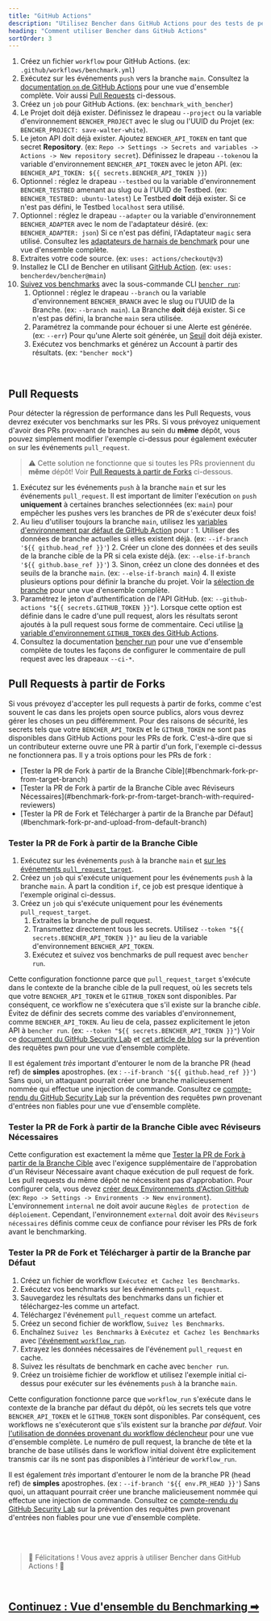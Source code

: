```yaml
---
title: "GitHub Actions"
description: "Utilisez Bencher dans GitHub Actions pour des tests de performance continus sur les pull requests"
heading: "Comment utiliser Bencher dans GitHub Actions"
sortOrder: 3
---
```



<GitHubActions1 />

1. Créez un fichier `workflow` pour GitHub Actions. (ex: `.github/workflows/benchmark.yml`)
2. Exécutez sur les événements `push` vers la branche `main`. Consultez la [documentation `on` de GitHub Actions](https://docs.github.com/fr/actions/using-workflows/workflow-syntax-for-github-actions#on) pour une vue d'ensemble complète. Voir aussi [Pull Requests](#pull-requests) ci-dessous.
3. Créez un `job` pour GitHub Actions. (ex: `benchmark_with_bencher`)
4. Le Projet doit déjà exister. Définissez le drapeau `--project` ou la variable d'environnement `BENCHER_PROJECT` avec le slug ou l'UUID du Projet (ex: `BENCHER_PROJECT: save-walter-white`).
5. Le jeton API doit déjà exister. Ajoutez `BENCHER_API_TOKEN` en tant que secret **Repository**. (ex: `Repo -> Settings -> Secrets and variables -> Actions -> New repository secret`). Définissez le drapeau `--token`ou la variable d'environnement `BENCHER_API_TOKEN` avec le jeton API.  (ex: `BENCHER_API_TOKEN: ${{ secrets.BENCHER_API_TOKEN }}`)
6. Optionnel : réglez le drapeau `--testbed` ou la variable d'environnement `BENCHER_TESTBED` amenant au slug ou à l'UUID de Testbed.  (ex: `BENCHER_TESTBED: ubuntu-latest`) Le Testbed **doit** déjà exister. Si ce n'est pas défini, le Testbed `localhost` sera utilisé.
7. Optionnel : réglez le drapeau `--adapter` ou la variable d'environnement `BENCHER_ADAPTER` avec le nom de l'adaptateur désiré.  (ex: `BENCHER_ADAPTER: json`) Si ce n'est pas défini, l'Adaptateur `magic` sera utilisé. Consultez les [adaptateurs de harnais de benchmark](/docs/fr/explanation/adapters) pour une vue d'ensemble complète.
8. Extraites votre code source. (ex: `uses: actions/checkout@v3`)
9. Installez le CLI de Bencher en utilisant [GitHub Action](https://github.com/marketplace/actions/bencher-cli). (ex: `uses: bencherdev/bencher@main`)
10. [Suivez vos benchmarks](/docs/fr/how-to/track-benchmarks) avec la sous-commande CLI <code><a href="/docs/fr/explanation/bencher-run">bencher run</a></code>:
    1. Optionnel : réglez le drapeau `--branch` ou la variable d'environnement `BENCHER_BRANCH` avec le slug ou l'UUID de la Branche. (ex: `--branch main`). La Branche **doit** déjà exister. Si ce n'est pas défini, la branche `main` sera utilisée.
    2. Paramétrez la commande pour échouer si une Alerte est générée. (ex: `--err`) Pour qu'une Alerte soit générée, un [Seuil](/docs/fr/explanation/thresholds) doit déjà exister.
    3. Exécutez vos benchmarks et générez un Account à partir des résultats. (ex: `"bencher mock"`)

<br/>

## Pull Requests

Pour détecter la régression de performance dans les Pull Requests, vous devrez exécuter vos benchmarks sur les PRs.
Si vous prévoyez uniquement d'avoir des PRs provenant de branches au sein du **même** dépôt, vous pouvez simplement modifier l'exemple ci-dessus pour également exécuter `on` sur les événements `pull_request`.

> ⚠️ Cette solution ne fonctionne que si toutes les PRs proviennent du **même** dépôt!
> Voir [Pull Requests à partir de Forks](#pull-requests-from-forks) ci-dessous.

<GitHubActions2 />

1. Exécutez sur les événements `push` à la branche `main` et sur les événements `pull_request`. Il est important de limiter l'exécution `on` `push` **uniquement** à certaines branches selectionnées (ex: `main`) pour empêcher les pushes vers les branches de PR de s'exécuter deux fois!
2. Au lieu d'utiliser toujours la branche `main`, utilisez les [variables d'environnement par défaut de GitHub Action](https://docs.github.com/fr/actions/learn-github-actions/variables#default-environment-variables) pour :
        1. Utiliser des données de branche actuelles si elles existent déjà. (ex: `--if-branch '${{ github.head_ref }}'`)
        2. Créer un clone des données et des seuils de la branche cible de la PR si cela existe déjà. (ex: `--else-if-branch '${{ github.base_ref }}'`)
        3. Sinon, créez un clone des données et des seuils de la branche `main`. (ex: `--else-if-branch main`)
        4. Il existe plusieurs options pour définir la branche du projet. Voir la [sélection de branche](/docs/fr/explanation/branch-selection) pour une vue d'ensemble complète.
3. Paramétrez le jeton d'authentification de l'API GitHub. (ex: `--github-actions "${{ secrets.GITHUB_TOKEN }}"`). Lorsque cette option est définie dans le cadre d'une pull request, alors les résultats seront ajoutés à la pull request sous forme de commentaire. Ceci utilise [la variable d'environnement `GITHUB_TOKEN` des GitHub Actions](https://docs.github.com/fr/actions/security-guides/automatic-token-authentication).
4. Consultez la documentation [bencher run](/docs/fr/explanation/bencher-run) pour une vue d'ensemble complète de toutes les façons de configurer le commentaire de pull request avec les drapeaux `--ci-*`.

## Pull Requests à partir de Forks

Si vous prévoyez d'accepter les pull requests à partir de forks, comme c'est souvent le cas dans les projets open source publics,
alors vous devrez gérer les choses un peu différemment.
Pour des raisons de sécurité, les secrets tels que votre `BENCHER_API_TOKEN` et le `GITHUB_TOKEN` ne sont pas disponibles dans GitHub Actions pour les PRs de fork.
C'est-à-dire que si un contributeur externe ouvre une PR à partir d'un fork, l'exemple ci-dessus ne fonctionnera pas.
Il y a trois options pour les PRs de fork :

<ul>
  <li>[Tester la PR de Fork à partir de la Branche Cible](#benchmark-fork-pr-from-target-branch)</li>
  <li>[Tester la PR de Fork à partir de la Branche Cible avec Réviseurs Nécessaires](#benchmark-fork-pr-from-target-branch-with-required-reviewers)</li>
  <li>[Tester la PR de Fork et Télécharger à partir de la Branche par Défaut](#benchmark-fork-pr-and-upload-from-default-branch)</li>
</ul>

### Tester la PR de Fork à partir de la Branche Cible

<GitHubActions3 />

1. Exécutez sur les événements `push` à la branche `main` et [sur les événements `pull_request_target`](https://docs.github.com/fr/actions/using-workflows/events-that-trigger-workflows#pull_request_target).
2. Créez un `job` qui s'exécute uniquement pour les événements `push` à la branche `main`. À part la condition `if`, ce job est presque identique à l'exemple original ci-dessus.
3. Créez un `job` qui s'exécute uniquement pour les événements `pull_request_target`.
   1. Extraites la branche de pull request.
   2. Transmettez directement tous les secrets. Utilisez `--token "${{ secrets.BENCHER_API_TOKEN }}"` au lieu de la variable d'environnement `BENCHER_API_TOKEN`.
   3. Exécutez et suivez vos benchmarks de pull request avec `bencher run`.

Cette configuration fonctionne parce que `pull_request_target` s'exécute dans le contexte de la branche cible de la pull request,
où les secrets tels que votre `BENCHER_API_TOKEN` et le `GITHUB_TOKEN` sont disponibles.
Par conséquent, ce workflow ne s'exécutera que s'il existe sur la branche _cible_.
Évitez de définir des secrets comme des variables d'environnement, comme `BENCHER_API_TOKEN`.
Au lieu de cela, passez explicitement le jeton API à `bencher run`. (ex: `--token "${{ secrets.BENCHER_API_TOKEN }}"`)
Voir ce [document du GitHub Security Lab](https://securitylab.github.com/research/github-actions-preventing-pwn-requests/)
et [cet article de blog](https://nathandavison.com/blog/github-actions-and-the-threat-of-malicious-pull-requests)
sur la prévention des requêtes pwn pour une vue d'ensemble complète.

Il est également _très_ important d'entourer le nom de la branche PR (head ref) de **simples** apostrophes. (ex : `--if-branch '${{ github.head_ref }}'`) Sans quoi, un attaquant pourrait créer une branche malicieusement nommée qui effectue une injection de commande. Consultez ce [compte-rendu du GitHub Security Lab](https://securitylab.github.com/research/github-actions-untrusted-input/) sur la prévention des requêtes pwn provenant d'entrées non fiables pour une vue d'ensemble complète.

### Tester la PR de Fork à partir de la Branche Cible avec Réviseurs Nécessaires

<GitHubActions4 />

Cette configuration est exactement la même que [Tester la PR de Fork à partir de la Branche Cible](#benchmark-fork-pr-from-target-branch)
avec l'exigence supplémentaire de l'approbation d'un Réviseur Nécessaire avant chaque exécution de pull request de fork.
Les pull requests du même dépôt ne nécessitent pas d'approbation.
Pour configurer cela, vous devez [créer deux Environnements d'Action GitHub](https://docs.github.com/fr/actions/deployment/targeting-different-environments/using-environments-for-deployment#using-an-environment)
(ex: `Repo -> Settings -> Environments -> New environment`).
L'environnement `internal` ne doit avoir aucune `Règles de protection de déploiement`.
Cependant, l'environnement `external` doit avoir des `Réviseurs nécessaires` définis comme ceux de confiance pour réviser les PRs de fork avant le benchmarking.

### Tester la PR de Fork et Télécharger à partir de la Branche par Défaut

<GitHubActions5 />

1. Créez un fichier de workflow `Exécutez et Cachez les Benchmarks`.
1. Exécutez vos benchmarks sur les événements `pull_request`.
1. Sauvegardez les résultats des benchmarks dans un fichier et téléchargez-les comme un artefact.
1. Téléchargez l'événement `pull_request` comme un artefact.
1. Créez un second fichier de workflow, `Suivez les Benchmarks`.
1. Enchaînez `Suivez les Benchmarks` à `Exécutez et Cachez les Benchmarks` avec [l'événement `workflow_run`](https://docs.github.com/fr/actions/using-workflows/events-that-trigger-workflows#workflow_run).
1. Extrayez les données nécessaires de l'événement `pull_request` en cache.
1. Suivez les résultats de benchmark en cache avec `bencher run`.
1. Créez un troisième fichier de workflow et utilisez l'exemple initial ci-dessus pour exécuter sur les événements `push` à la branche `main`.

Cette configuration fonctionne parce que `workflow_run` s'exécute dans le contexte de la branche par défaut du dépôt,
où les secrets tels que votre `BENCHER_API_TOKEN` et le `GITHUB_TOKEN` sont disponibles.
Par conséquent, ces workflows ne s'exécuteront que s'ils existent sur la branche _par défaut_.
Voir [l'utilisation de données provenant du workflow déclencheur](https://docs.github.com/fr/actions/using-workflows/events-that-trigger-workflows#using-data-from-the-triggering-workflow) pour une vue d'ensemble complète.
Le numéro de pull request, la branche de tête et la branche de base utilisés dans le workflow initial doivent être explicitement transmis car ils ne sont pas disponibles à l'intérieur de `workflow_run`.

Il est également _très_ important d'entourer le nom de la branche PR (head ref) de **simples** apostrophes. (ex : `--if-branch '${{ env.PR_HEAD }}'`) Sans quoi, un attaquant pourrait créer une branche malicieusement nommée qui effectue une injection de commande. Consultez ce [compte-rendu du GitHub Security Lab](https://securitylab.github.com/research/github-actions-untrusted-input/) sur la prévention des requêtes pwn provenant d'entrées non fiables pour une vue d'ensemble complète.

<br/>
<br/>

> 🐰 Félicitations ! Vous avez appris à utiliser Bencher dans GitHub Actions ! 🎉

<br/>

<h2><a href="/docs/fr/explanation/benchmarking">Continuez : Vue d'ensemble du Benchmarking ➡</a></h2>
